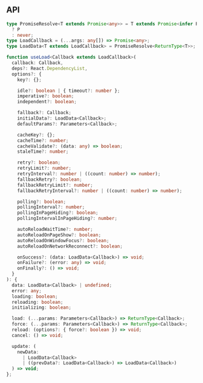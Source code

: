 ## API

```ts
type PromiseResolve<T extends Promise<any>> = T extends Promise<infer P>
  ? P
  : never;
type LoadCallback = (...args: any[]) => Promise<any>;
type LoadData<T extends LoadCallback> = PromiseResolve<ReturnType<T>>;

function useLoad<Callback extends LoadCallback>(
  callback: Callback,
  deps?: React.DependencyList,
  options?: {
    key?: {};

    idle?: boolean | { timeout?: number };
    imperative?: boolean;
    independent?: boolean;

    fallback?: Callback;
    initialData?: LoadData<Callback>;
    defaultParams?: Parameters<Callback>;

    cacheKey?: {};
    cacheTime?: number;
    cacheValidate?: (data: any) => boolean;
    staleTime?: number;

    retry?: boolean;
    retryLimit?: number;
    retryInterval?: number | ((count: number) => number);
    fallbackRetry?: boolean;
    fallbackRetryLimit?: number;
    fallbackRetryInterval?: number | ((count: number) => number);

    polling?: boolean;
    pollingInterval?: number;
    pollingInPageHiding?: boolean;
    pollingIntervalInPageHiding?: number;

    autoReloadWaitTime?: number;
    autoReloadOnPageShow?: boolean;
    autoReloadOnWindowFocus?: boolean;
    autoReloadOnNetworkReconnect?: boolean;

    onSuccess?: (data: LoadData<Callback>) => void;
    onFailure?: (error: any) => void;
    onFinally?: () => void;
  }
): {
  data: LoadData<Callback> | undefined;
  error: any;
  loading: boolean;
  reloading: boolean;
  initializing: boolean;

  load: (...params: Parameters<Callback>) => ReturnType<Callback>;
  force: (...params: Parameters<Callback>) => ReturnType<Callback>;
  reload: (options?: { force?: boolean }) => void;
  cancel: () => void;

  update: (
    newData:
      | LoadData<Callback>
      | ((prevData?: LoadData<Callback>) => LoadData<Callback>)
  ) => void;
};
```
